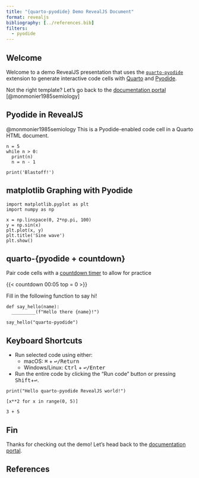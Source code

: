 ```yaml
---
title: "{quarto-pyodide} Demo RevealJS Document"
format: revealjs
bibliography: [../references.bib]
filters:
  - pyodide
---
```


## Welcome

Welcome to a demo RevealJS presentation that uses the [`quarto-pyodide`](https://github.com/coatless-quarto/pyodide) extension to generate interactive code cells with [Quarto](https://quarto.org) and [Pyodide](https://pyodide.org/en/stable/).

Not the right template? Let's go back to the [documentation portal](../../) [@monmonier1985semiology]

## Pyodide in RevealJS 

@monmonier1985semiology This is a Pyodide-enabled code cell in a Quarto HTML document.

```pyodide-python
n = 5
while n > 0:
  print(n)
  n = n - 1

print('Blastoff!')
```

## matplotlib Graphing with Pyodide

```pyodide-python
import matplotlib.pyplot as plt
import numpy as np

x = np.linspace(0, 2*np.pi, 100)
y = np.sin(x)
plt.plot(x, y)
plt.title('Sine wave')
plt.show()
```

## quarto-{pyodide + countdown} 

Pair code cells with a [countdown timer](https://github.com/gadenbuie/countdown/tree/main/quarto) to allow for practice

{{< countdown 00:05 top = 0 >}}

Fill in the following function to say hi!

```pyodide-python
def say_hello(name):
  _________(f"Hello there {name}!")

say_hello("quarto-pyodide")
```


## Keyboard Shortcuts

- Run selected code using either:
  - macOS: <kbd>⌘</kbd> + <kbd>↩/Return</kbd>
  - Windows/Linux: <kbd>Ctrl</kbd> + <kbd>↩/Enter</kbd>
- Run the entire code by clicking the "Run code" button or pressing <kbd>Shift</kbd>+<kbd>↩</kbd>. 

```pyodide-python
print("Hello quarto-pyodide RevealJS world!")

[x**2 for x in range(0, 5)]

3 + 5
```

## Fin

Thanks for checking out the demo! Let's head back to
the [documentation portal](../../).

## References